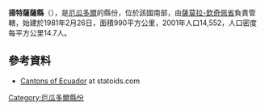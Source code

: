 {{Coord|3|51|S|78|45|W|display=title}}

'''揚特薩薩縣'''（{{lang-es|Cantón Yantzaza}}），是[[厄瓜多爾|厄瓜多爾]]的縣份，位於該國南部，由[[薩莫拉-欽奇佩省|薩莫拉-欽奇佩省]]負責管轄，始建於1981年2月26日，面積990平方公里，2001年人口14,552，人口密度每平方公里14.7人。

==參考資料==
*[http://www.statoids.com/yec.html Cantons of Ecuador] {{Wayback|url=http://www.statoids.com/yec.html |date=20110628180130 }} at statoids.com

{{厄瓜多爾縣份}}

[[Category:厄瓜多爾縣份|Category:厄瓜多爾縣份]]


{{Ecuador-geo-stub}}